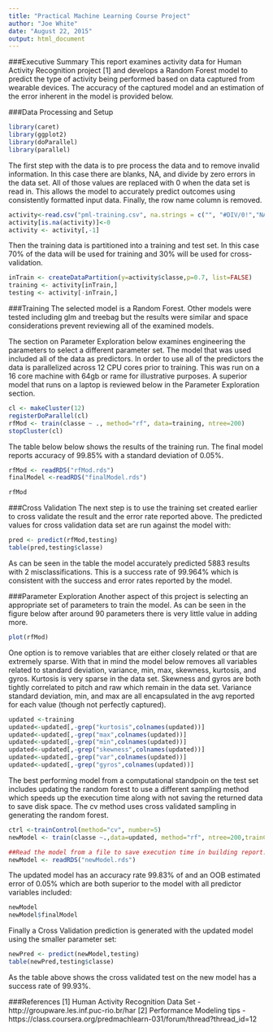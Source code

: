 ```yaml
---
title: "Practical Machine Learning Course Project"
author: "Joe White"
date: "August 22, 2015"
output: html_document
---
```


###Executive Summary
This report examines activity data for Human Activity Recognition project [1] and develops a Random Forest model to predict the type of activity being performed based on data captured from wearable devices. The accuracy of the captured model and an estimation of the error inherent in the model is provided below.


###Data Processing and Setup


```r
library(caret)
library(ggplot2)
library(doParallel)
library(parallel)
```
The first step with the data is to pre process the data and to remove invalid information. In this case there are blanks, NA, and divide by zero errors in the data set. All of those values are replaced with 0 when the data set is read in. This allows the model to accurately predict outcomes using consistently formatted input data. Finally, the row name column is removed.

```r
activity<-read.csv("pml-training.csv", na.strings = c("", "#DIV/0!","NA"))
activity[is.na(activity)]<-0
activity <- activity[,-1]
```

Then the training data is partitioned into a training and test set. In this case 70% of the data will be used for training and 30% will be used for cross-validation.
```r
inTrain <- createDataPartition(y=activity$classe,p=0.7, list=FALSE)
training <- activity[inTrain,]
testing <- activity[-inTrain,]
```

###Training
The selected model is a Random Forest. Other models were tested including glm and treebag but the results were similar and space considerations prevent reviewing all of the examined models.

The section on Parameter Exploration below examines engineering the parameters to select a different parameter set. The model that was used included all of the data as predictors. In order to use all of the predictors the data is parallelized across 12 CPU cores prior to training. This was run on a 16 core machine with 64gb or rame for illustrative purposes. A superior model that runs on a laptop is reviewed below in the Parameter Exploration section.

```r

cl <- makeCluster(12)
registerDoParallel(cl)
rfMod <- train(classe ~ ., method="rf", data=training, ntree=200)
stopCluster(cl)

```

The table below below shows the results of the training run. The final model reports accuracy of 99.85% with a standard deviation of 0.05%. 

```r

rfMod <- readRDS("rfMod.rds")
finalModel <-readRDS("finalModel.rds")
```

```r
rfMod
```

###Cross Validation
The next step is to use the training set created earlier to cross validate the result and the error rate reported above. The predicted values for cross validation data set are run against the model with:

```r

pred <- predict(rfMod,testing)
table(pred,testing$classe)
```

As can be seen in the table the model accurately predicted 5883 results with 2 misclassifications. This is a success rate of 99.964% which is consistent with the success and error rates reported by the model.


###Parameter Exploration
Another aspect of this project is selecting an appropriate set of parameters to train the model. As can be seen in the figure below after around 90 parameters there is very little value in adding more. 

```r
plot(rfMod)
```

One option is to remove variables that are either closely related or that are extremely sparse. With that in mind the model below removes all variables related to standard deviation, variance, min, max, skewness, kurtosis, and gyros. Kurtosis is very sparse in the data set. Skewness and gyros are both tightly correlated to pitch and raw which remain in the data set. Variance standard deviation, min, and max are all encapsulated in the avg reported for each value (though not perfectly captured).


```r
updated <-training
updated<-updated[,-grep("kurtosis",colnames(updated))]
updated<-updated[,-grep("max",colnames(updated))]
updated<-updated[,-grep("min",colnames(updated))]
updated<-updated[,-grep("skewness",colnames(updated))]
updated<-updated[,-grep("var",colnames(updated))]
updated<-updated[,-grep("gyros",colnames(updated))]
```

The best performing model from a computational standpoin on the test set includes updating the random forest to use a different sampling method which speeds up the execution time along with not saving the returned data to save disk space. The cv method uses cross validated sampling in generating the random forest.

```r
ctrl <-trainControl(method="cv", number=5)
newModel <- train(classe ~.,data=updated, method="rf", ntree=200,trainControl=ctrl, returnData=FALSE, returnResamp="none", savePredictions=FALSE )

```

```r
##Read the model from a file to save execution time in building report.
newModel <- readRDS("newModel.rds")
```

The updated model has an accuracy rate 99.83% of and an OOB estimated error of 0.05% which are both superior to the model with all predictor variables included:
```r
newModel
newModel$finalModel
```


Finally a Cross Validation prediction is generated with the updated model using the smaller parameter set:

```r

newPred <- predict(newModel,testing)
table(newPred,testing$classe)
```

As the table above shows the cross validated test on the new model has a success rate of 99.93%.

###References
[1] Human Activity Recognition Data Set - http://groupware.les.inf.puc-rio.br/har
[2] Performance Modeling tips - https://class.coursera.org/predmachlearn-031/forum/thread?thread_id=12
